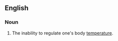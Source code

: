 ==English==

===Noun===
{{en-noun|-}}

# {{medicine}} The inability to regulate one's body [[temperature]].